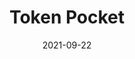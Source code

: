 ---
title: Token Pocket
status: publish
date: 2021-09-22
slug: Token Pocket
website: https://www.tokenpocket.pro
twitter:
logo: https://wp.gcap1.iotex.io/wp-content/uploads/2021/09/tokenpocket-header.png
featured_img: https://wp.gcap1.iotex.io/wp-content/uploads/2021/09/tokenpocket-header.png
telegram:
---